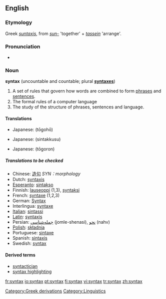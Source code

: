 ==English==

===Etymology===
Greek ''[[suntaxis]]'', from ''[[sun-]]'' 'together' + ''[[tassein]]'' 'arrange'.

===Pronunciation===
*{{IPA|/ˈsɪntæks/}}

===Noun===
{{wikipedia}}
'''syntax''' (uncountable and countable; plural '''[[syntaxes]]''')

# A set of rules that govern how words are combined to form [[phrase]]s and [[sentence]]s.
# The formal rules of a computer language
# The study of the structure of phrases, sentences and language.

====Translations====
{{top|set of rules that govern how words are combined}}
*Japanese: {{JAchar|[[統語法]]}} (tōgohō)
{{mid}}
{{bottom}}

{{top|formal rules of a computer language}}
*Japanese: {{JAchar|[[シンタックス]]}} (sintakkusu)
{{mid}}
{{bottom}}

{{top|study of the structure of phrases and sentences}}
*Japanese: {{JAchar|[[統語論]]}} (tōgoron)
{{mid}}
{{bottom}}

=====Translations to be checked=====
{{rfc-trans}}
*Chinese: [[造句]] ''SYN：morphology''
*Dutch: [[syntaxis]] {{f}}
*[[Esperanto]]: [[sintakso]]
*Finnish: [[lauseoppi]] (1,3), [[syntaksi]]
*French: [[syntaxe]] {{f}} (1,2,3)
*German: [[Syntax]] {{f}}
*Interlingua: [[syntaxe]]
*[[w:Italian language|Italian]]: [[sintassi]]
*[[w:Latin language|Latin]]: [[syntaxis]] {{f}}
*Persian: [[جمله‌شناسی]] (jomle-shenasi), [[نحو]] (nahv)
*[[w:Polish language|Polish]]: [[składnia]] {{f}}
*Portuguese: [[sintaxe]] {{f}}
*Spanish: [[sintaxis]] {{f}}
*Swedish: [[syntax]]

====Derived terms====
*[[syntactician]]
*[[syntax highlighting]]

[[Category:Greek derivations]]
[[Category:Linguistics]]

[[fr:syntax]]
[[io:syntax]]
[[pt:syntax]]
[[fi:syntax]]
[[vi:syntax]]
[[tr:syntax]]
[[zh:syntax]]